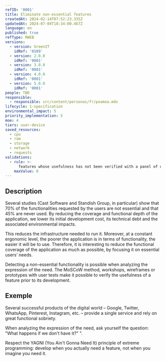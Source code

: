 ```yaml
---
refID: '0001'
title: Eliminate non-essential features
createdAt: 2024-02-14T07:52:23.335Z
updatedAt: 2024-07-04T18:34:00.467Z
language: en
published: true
refType: RWEB
versions:
  - version: GreenIT
    idRef: '0109'
  - version: 2.0.0
    idRef: '0001'
  - version: 3.0.0
    idRef: '0001'
  - version: 4.0.0
    idRef: '0001'
  - version: 5.0.0
    idRef: '0001'
people: TBD
responsible:
  - responsible: src/content/personas/fr/poamoa.mdx
lifecycle: 1-specification
environmental_impact: 5
priority_implementation: 5
moe: 4
tiers: user-device
saved_resources:
  - cpu
  - ram
  - storage
  - network
  - requests
validations:
  - rule: >-
      features whose usefulness has not been verified with a panel of users before development
    maxValue: 0
---
```


## Description

Several studies (Cast Software and Standish Group, in particular) show that 70% of the functionalities requested by
the users are not essential and that 45% are never used. By reducing the coverage and functional depth of the
application, we lower its initial development cost, its technical debt and the associated environmental impacts.

This reduces the infrastructure needed to run it. Moreover, at a constant ergonomic level, the poorer the application is in terms of functionality, the easier it will be to use. Therefore, it is interesting to reduce the functional coverage of the application as much as possible, by focusing it on essential users’ needs.

Detecting a non-essential functionality is possible when analyzing the expression of the need. The MoSCoW method, workshops,
wireframes or prototypes with user tests make it possible to verify the usefulness of a feature prior to its development.

## Exemple

Several successful products of the digital world – Google, Twitter, WhatsApp, Pinterest, Instagram, etc. – provide a
single service and rely on great functional sobriety.

When analyzing the expression of the need, ask yourself the question: "What happens if we don't have it?" ".

Respect the YAGNI (You Ain't Gonna Need It) principle of extreme programming: develop when you actually need a feature,
not when you imagine you need it.
